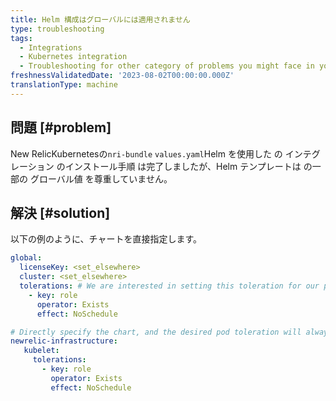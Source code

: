 ```yaml
---
title: Helm 構成はグローバルには適用されません
type: troubleshooting
tags:
  - Integrations
  - Kubernetes integration
  - Troubleshooting for other category of problems you might face in your New Relic Kubernetes integration.
freshnessValidatedDate: '2023-08-02T00:00:00.000Z'
translationType: machine
---
```


## 問題 [#problem]

[](/install/kubernetes/)New RelicKubernetesの`nri-bundle` [](https://github.com/newrelic/helm-charts/tree/master/charts/nri-bundle#values)`values.yaml`Helm を使用した の インテグレーション のインストール手順 は完了しましたが、Helm テンプレートは の一部の グローバル値 を尊重していません。

## 解決 [#solution]

以下の例のように、チャートを直接指定します。

```yml
global: 
  licenseKey: <set_elsewhere>
  cluster: <set_elsewhere>
  tolerations: # We are interested in setting this toleration for our pods, but the global value is not respected for some reason 
    - key: role
      operator: Exists
      effect: NoSchedule

# Directly specify the chart, and the desired pod toleration will always be respected
newrelic-infrastructure: 
   kubelet: 
     tolerations: 
       - key: role
         operator: Exists
         effect: NoSchedule 
```